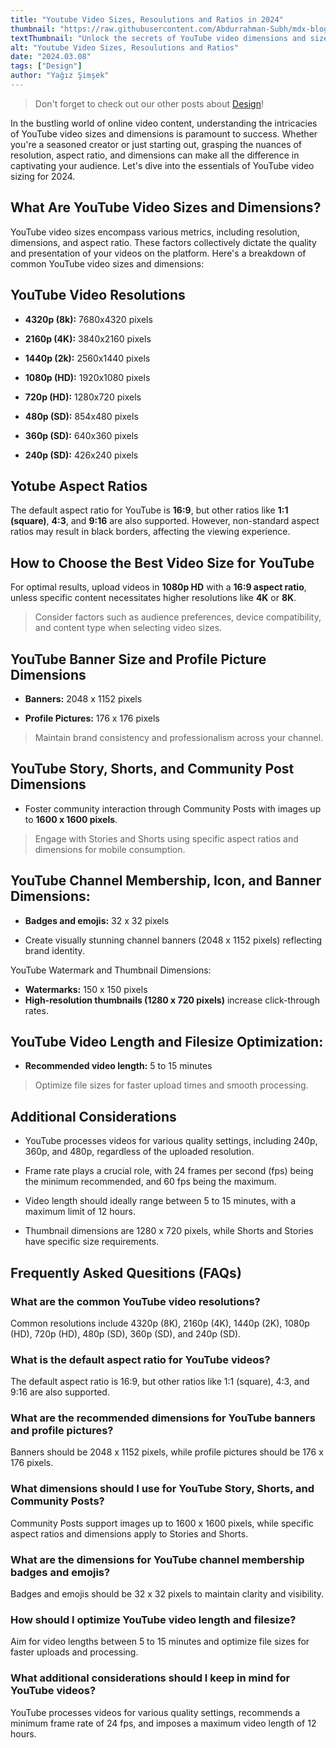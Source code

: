 ```yaml
---
title: "Youtube Video Sizes, Resoulutions and Ratios in 2024"
thumbnail: "https://raw.githubusercontent.com/Abdurrahman-Subh/mdx-blog/main/images/youtube-dimensions.png"
textThumbnail: "Unlock the secrets of YouTube video dimensions and sizes for 2024! Dive into this comprehensive guide covering resolutions, aspect ratios, and optimal dimensions for banners, profile pictures, Stories, Shorts, and more. Optimize your content to captivate audiences and elevate your YouTube presence to new heights."
alt: "Youtube Video Sizes, Resoulutions and Ratios"
date: "2024.03.08"
tags: ["Design"]
author: "Yağız Şimşek"
---
```


<CustomImage
    src="https://raw.githubusercontent.com/Abdurrahman-Subh/mdx-blog/main/images/youtube-dimensions.png"
    alt="Youtube Video Sizes, Resoulutions and Ratios"
/>

> Don't forget to check out our other posts about [Design](https://stockimg.ai/blog/design)!

In the bustling world of online video content, understanding the intricacies of YouTube video sizes and dimensions is paramount to success. Whether you're a seasoned creator or just starting out, grasping the nuances of resolution, aspect ratio, and dimensions can make all the difference in captivating your audience. Let's dive into the essentials of YouTube video sizing for 2024.

## What Are YouTube Video Sizes and Dimensions?

YouTube video sizes encompass various metrics, including resolution, dimensions, and aspect ratio. These factors collectively dictate the quality and presentation of your videos on the platform. Here's a breakdown of common YouTube video sizes and dimensions:

## YouTube Video Resolutions

- **4320p (8k):** 7680x4320 pixels

- **2160p (4K):** 3840x2160 pixels

- **1440p (2k):** 2560x1440 pixels

- **1080p (HD):** 1920x1080 pixels

- **720p (HD):** 1280x720 pixels

- **480p (SD):** 854x480 pixels

- **360p (SD):** 640x360 pixels

- **240p (SD):** 426x240 pixels

## Yotube Aspect Ratios

The default aspect ratio for YouTube is **16:9**, but other ratios like **1:1 (square)**, **4:3**, and **9:16** are also supported. However, non-standard aspect ratios may result in black borders, affecting the viewing experience.

## How to Choose the Best Video Size for YouTube

For optimal results, upload videos in **1080p HD** with a **16:9 aspect ratio**, unless specific content necessitates higher resolutions like **4K** or **8K**.

> Consider factors such as audience preferences, device compatibility, and content type when selecting video sizes.

## YouTube Banner Size and Profile Picture Dimensions

- **Banners:** 2048 x 1152 pixels

- **Profile Pictures:** 176 x 176 pixels

> Maintain brand consistency and professionalism across your channel.

## YouTube Story, Shorts, and Community Post Dimensions

- Foster community interaction through Community Posts with images up to **1600 x 1600 pixels**.

> Engage with Stories and Shorts using specific aspect ratios and dimensions for mobile consumption.

## YouTube Channel Membership, Icon, and Banner Dimensions:

- **Badges and emojis:** 32 x 32 pixels

- Create visually stunning channel banners (2048 x 1152 pixels) reflecting brand identity.

YouTube Watermark and Thumbnail Dimensions:

- **Watermarks:** 150 x 150 pixels
- **High-resolution thumbnails (1280 x 720 pixels)** increase click-through rates.

## YouTube Video Length and Filesize Optimization:

- **Recommended video length:** 5 to 15 minutes

> Optimize file sizes for faster upload times and smooth processing.

## Additional Considerations

- YouTube processes videos for various quality settings, including 240p, 360p, and 480p, regardless of the uploaded resolution.

- Frame rate plays a crucial role, with 24 frames per second (fps) being the minimum recommended, and 60 fps being the maximum.

- Video length should ideally range between 5 to 15 minutes, with a maximum limit of 12 hours.

- Thumbnail dimensions are 1280 x 720 pixels, while Shorts and Stories have specific size requirements.

## Frequently Asked Quesitions (FAQs)

### What are the common YouTube video resolutions?

Common resolutions include 4320p (8K), 2160p (4K), 1440p (2K), 1080p (HD), 720p (HD), 480p (SD), 360p (SD), and 240p (SD).

### What is the default aspect ratio for YouTube videos?

The default aspect ratio is 16:9, but other ratios like 1:1 (square), 4:3, and 9:16 are also supported.

### What are the recommended dimensions for YouTube banners and profile pictures?

Banners should be 2048 x 1152 pixels, while profile pictures should be 176 x 176 pixels.

### What dimensions should I use for YouTube Story, Shorts, and Community Posts?

Community Posts support images up to 1600 x 1600 pixels, while specific aspect ratios and dimensions apply to Stories and Shorts.

### What are the dimensions for YouTube channel membership badges and emojis?

Badges and emojis should be 32 x 32 pixels to maintain clarity and visibility.

### How should I optimize YouTube video length and filesize?

Aim for video lengths between 5 to 15 minutes and optimize file sizes for faster uploads and processing.

### What additional considerations should I keep in mind for YouTube videos?

YouTube processes videos for various quality settings, recommends a minimum frame rate of 24 fps, and imposes a maximum video length of 12 hours.